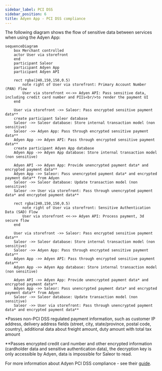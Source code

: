 ```yaml
---
sidebar_label: PCI DSS
sidebar_position: 6
title: Adyen App - PCI DSS compliance
---
```


The following diagram shows the flow of sensitive data between services when using the Adyen App:

```mermaid
sequenceDiagram
    box Merchant controlled
    actor User via storefront
    end
    participant Saleor
    participant Adyen App
    participant Adyen API

    rect rgba(240,150,150,0.5)
        note right of User via storefront: Primary Account Number (PAN) Flow
        User via storefront <<->> Adyen API: Pass sensitive data, including credit card number and PIIs<br/>to render the payment UI
    end

    User via storefront ->> Saleor: Pass encrypted sensitive payment data**
    create participant Saleor database
    Saleor ->> Saleor database: Store internal transaction model (non sensitive)
    Saleor ->> Adyen App: Pass through encrypted sensitive payment data**
    Adyen App ->> Adyen API: Pass through encrypted sensitive payment data**
    create participant Adyen App database
    Adyen App ->> Adyen App database: Store internal transaction model (non sensitive)

    Adyen API ->> Adyen App: Provide unencrypted payment data* and encrypted payment data**
    Adyen App ->> Saleor: Pass unencrypted payment data* and encrypted payment data** from Adyen
    Saleor ->> Saleor database: Update transaction model (non sensitive)
    Saleor ->> User via storefront: Pass through unencrypted payment data* and encrypted payment data** 

    rect rgba(240,150,150,0.5)
        note right of User via storefront: Sensitive Authentication Data (SAD) Flow
        User via storefront <<->> Adyen API: Process payment, 3d secure flow
    end

    User via storefront ->> Saleor: Pass encrypted sensitive payment data**
    Saleor ->> Saleor database: Store internal transaction model (non sensitive)
    Saleor ->> Adyen App: Pass through encrypted sensitive payment data**
    Adyen App ->> Adyen API: Pass through encrypted sensitive payment data**
    Adyen App ->> Adyen App database: Store internal transaction model (non sensitive)

    Adyen API ->> Adyen App: Provide unencrypted payment data* and encrypted payment data**
    Adyen App ->> Saleor: Pass unencrypted payment data* and encrypted payment data** from Adyen
    Saleor ->> Saleor database: Update transaction model (non sensitive)
    Saleor ->> User via storefront: Pass through unencrypted payment data* and encrypted payment data** 
```

*Passes non-PCI DSS regulated payment information, such as customer IP address, delivery address fields (street, city, state/province, postal code, country), additional data about freight amount, duty amount with total tax amount


**Passes encrypted credit card number and other encrypted information (cardholder data and sensitive authentication data), the decryption key is only accessible by Adyen, data is impossible for Saleor to read.

For more information about Adyen PCI DSS compliance - see their [guide](https://docs.adyen.com/development-resources/pci-dss-compliance-guide/).
